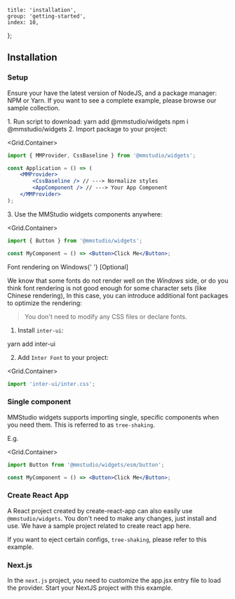 
	title: 'installation',
	group: 'getting-started',
	index: 10,
};

## Installation

### Setup

Ensure your have the latest version of <Link href="https://nodejs.org/en/download/">NodeJS</Link>,
and a package manager: <Link target="_blank" rel="nofollow" href="https://www.npmjs.com/">NPM</Link> or <Link target="_blank" rel="nofollow" href="https://yarnpkg.com/">Yarn</Link>.
If you want to see a complete example, please browse our <Link target="_blank" color rel="nofollow" href="https://github.com/taoqf/widgetstree/master/examples">sample collection</Link>.

<Spacer y={1} />
<Dot type="success" /> 1. Run script to download:
<Spacer y={0.8} />
<Tabs initialValue="yarn" hideDivider>
	<Tabs.Item label="Yarn" value="yarn">
		<Snippet width="400px">yarn add @mmstudio/widgets</Snippet>
	</Tabs.Item>
	<Tabs.Item label="Npm" value="npm">
		<Snippet width="400px">npm i @mmstudio/widgets</Snippet>
	</Tabs.Item>
</Tabs>
<Spacer y={1.5} />
<Dot type="success" /> 2. Import package to your project:

<Grid.Container>
<Grid xs={24} sm={16}>

```jsx
import { MMProvider, CssBaseline } from '@mmstudio/widgets';

const Application = () => (
	<MMProvider>
		<CssBaseline /> // ---> Normalize styles
		<AppComponent /> // ---> Your App Component
	</MMProvider>
);
```

</Grid>
</Grid.Container>
<Spacer y={.5} />
<Dot type="success" /> 3. Use the MMStudio widgets components anywhere:

<Grid.Container>
<Grid xs={24} sm={16}>

```jsx
import { Button } from '@mmstudio/widgets';

const MyComponent = () => <Button>Click Me</Button>;
```

</Grid>
</Grid.Container>

<Spacer y={1.5} />

<Text h3>
	Font rendering on Windows{' '}
	<Text span type="secondary" size=".75em" style={{ textTransform: 'uppercase' }}>
		[Optional]
	</Text>
</Text>

We know that some fonts do not render well on the _Windows_ side,
or do you think font rendering is not good enough for some character sets (like Chinese rendering),
In this case, you can introduce additional font packages to optimize the rendering:

> You don't need to modify any CSS files or declare fonts.

1. Install `inter-ui`:

<Snippet width="400px">yarn add inter-ui</Snippet>

<Spacer y={1.5} />

2. Add `Inter Font` to your project:

<Grid.Container>
<Grid xs={24} sm={16}>

```jsx
import 'inter-ui/inter.css';
```

</Grid>
</Grid.Container>

<Spacer y={1.5} />

### Single component

MMStudio widgets supports importing single, specific components when you need them. This is referred to as `tree-shaking`.

E.g.

<Grid.Container>
<Grid xs={24} sm={16}>

```jsx
import Button from '@mmstudio/widgets/esm/button';

const MyComponent = () => <Button>Click Me</Button>;
```

</Grid>
</Grid.Container>

<Spacer y={1.5} />

### Create React App

A React project created by <Link color target="_blank" rel="nofollow" href="https://github.com/facebook/create-react-app">create-react-app</Link> can
also easily use `@mmstudio/widgets`. You don't need to make any changes, just install and use. We have <Link target="_blank" color rel="nofollow" href="https://github.com/geist-org/react-getting-started">a
sample project related to create react app here</Link>.

If you want to eject certain configs, `tree-shaking`, please refer to <Link target="_blank" color rel="nofollow" href="https://github.com/taoqf/widgets/blob/master/examples/tree-shaking-create-react-app/README.md">this example</Link>.

<Spacer y={2.5} />

### Next.js

In the `next.js` project, you need to customize the <Link target="_blank" color rel="nofollow" href="https://nextjs.org/docs/advanced-features/custom-app">app.jsx</Link> entry file to load the provider.
Start your NextJS project with <Link target="_blank" color rel="nofollow" href="https://github.com/taoqf/widgets/blob/master/examples/create-next-app/README.md">this example</Link>.

